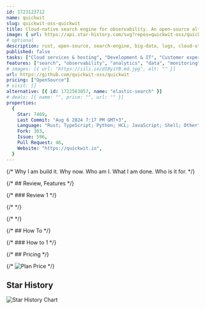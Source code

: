 ```yaml
---
id: 1723123712
name: quickwit
slug: quickwit-oss-quickwit
title: Cloud-native search engine for observability. An open-source alternative to Datadog, Elasticsearch, Loki, and Tempo.
image: { url: https://api.star-history.com/svg?repos=quickwit-oss/quickwit }
# optional
description: rust, open-source, search-engine, big-data, logs, cloud-storage, cloud-native, log-management, distributed-tracing, tantivy,  ,
published: false
tasks: ["Cloud services & hosting", "Development & IT", "Customer experience"]
features: ["search", "observability", "analytics", "data", "monitoring", "cloud-native", "management", "logs", "big-data", "distributed-tracing"]
# images: [{ url: "https://iili.io/dI8yiYB.md.jpg", alt: "" }]
url: https://github.com/quickwit-oss/quickwit
pricing: ["OpenSource"]
# visit: []
alternative: [{ id: 1722563857, name: "elastic-search" }]
# deals: [{ name: "", price: "", url: "" }]
properties:
  {
    Star: 7469,
    Last Commit: "Aug 6 2024 7:17 PM GMT+3",
    Language: "Rust; TypeScript; Python; HCL; JavaScript; Shell; Other",
    Fork: 303,
    Issue: 596,
    Pull Request: 46,
    Website: "https://quickwit.io",
  }
---
```


{/* Why I am build it. Why now. Who am I. What I am done. Who is it for. */}

{/* ## Review, Features */}

{/* ### Review 1 */}

{/* <DetailYoutube videoId="" startTime={0} /> */}

{/* <Twitters ids=[] /> */}

{/* ## How To */}

{/* ### How to 1 */}

{/* ## Pricing */}

{/* <Img src="" alt="Plan Price" /> */}

## Star History

![Star History Chart](https://api.star-history.com/svg?repos=quickwit-oss/quickwit)
